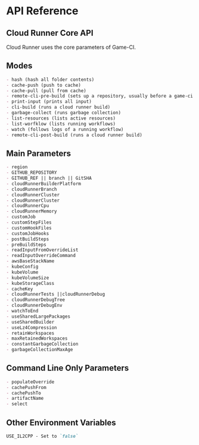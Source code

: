 # API Reference

## Cloud Runner Core API

Cloud Runner uses the core parameters of Game-CI.

## Modes

```md
- hash (hash all folder contents)
- cache-push (push to cache)
- cache-pull (pull from cache)
- remote-cli-pre-build (sets up a repository, usually before a game-ci build)
- print-input (prints all input)
- cli-build (runs a cloud runner build)
- garbage-collect (runs garbage collection)
- list-resources (lists active resources)
- list-worfklow (lists running workflows)
- watch (follows logs of a running workflow)
- remote-cli-post-build (runs a cloud runner build)
```

## Main Parameters

```md
- region
- GITHUB_REPOSITORY
- GITHUB_REF || branch || GitSHA
- cloudRunnerBuilderPlatform
- cloudRunnerBranch
- cloudRunnerCluster
- cloudRunnerCluster
- cloudRunnerCpu
- cloudRunnerMemory
- customJob
- customStepFiles
- customHookFiles
- customJobHooks
- postBuildSteps
- preBuildSteps
- readInputFromOverrideList
- readInputOverrideCommand
- awsBaseStackName
- kubeConfig
- kubeVolume
- kubeVolumeSize
- kubeStorageClass
- cacheKey
- cloudRunnerTests ||cloudRunnerDebug
- cloudRunnerDebugTree
- cloudRunnerDebugEnv
- watchToEnd
- useSharedLargePackages
- useSharedBuilder
- useLz4Compression
- retainWorkspaces
- maxRetainedWorkspaces
- constantGarbageCollection
- garbageCollectionMaxAge
```

## Command Line Only Parameters

```md
- populateOverride
- cachePushFrom
- cachePushTo
- artifactName
- select
```

## Other Environment Variables

```md
USE_IL2CPP - Set to `false`
```
